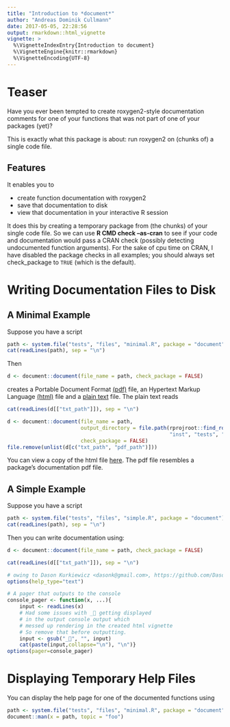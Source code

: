 ```yaml
---
title: "Introduction to *document*"
author: "Andreas Dominik Cullmann"
date: 2017-05-05, 22:28:56
output: rmarkdown::html_vignette
vignette: >
  %\VignetteIndexEntry{Introduction to document}
  %\VignetteEngine{knitr::rmarkdown}
  %\VignetteEncoding{UTF-8}
---
```


# Teaser
Have you ever been tempted to create roxygen2-style documentation comments for 
one of your functions that was not part of one of your packages (yet)?

This is exactly what this package is about: run roxygen2 on (chunks of) a single 
code file.

## Features
It enables you to

 - create function documentation with roxygen2 
 - save that documentation to disk
 - view that documentation in your interactive R session

It does this by creating a temporary package from (the chunks) of your single 
code file. So we can use **R CMD check --as-cran** to see if your code and
documentation would pass a CRAN check 
(possibly detecting undocumented function arguments).
For the sake of cpu time on CRAN, I have disabled the package checks in all 
examples; you should always set check_package to ```TRUE```
(which is the default).

# Writing Documentation Files to Disk

## A Minimal Example


Suppose you have a script
```r
path <- system.file("tests", "files", "minimal.R", package = "document")
cat(readLines(path), sep = "\n")
```
Then
```r
d <- document::document(file_name = path, check_package = FALSE)
```
creates a
Portable Document Format 
[(pdf)](https://en.wikipedia.org/wiki/Portable_Document_Format) file,
an Hypertext Markup Language
[(html)](https://en.wikipedia.org/wiki/HTML) file and a 
[plain text](https://en.wikipedia.org/wiki/Plain_text) file.
The plain text reads
```r
cat(readLines(d[["txt_path"]]), sep = "\n")
```

```r
d <- document::document(file_name = path, 
                        output_directory = file.path(rprojroot::find_root(rprojroot::is_r_package), 
                                                     "inst", "tests", "files"),
                        check_package = FALSE)
file.remove(unlist(d[c("txt_path", "pdf_path")]))
```

You can view a copy of the html file 
[here](http://htmlpreview.github.io/?https://github.com/fvafrCU/document/blob/master/inst/tests/files/minimal.html). 
The pdf file resembles a package's documentation pdf file.


## A Simple Example
Suppose you have a script

```r
path <- system.file("tests", "files", "simple.R", package = "document")
cat(readLines(path), sep = "\n")
```
Then you can write documentation using:
```r
d <- document::document(file_name = path, check_package = FALSE)
```
```r
cat(readLines(d[["txt_path"]]), sep = "\n")
```

```r
# owing to Dason Kurkiewicz <dasonk@gmail.com>, https://github.com/Dasonk/docstring
options(help_type="text")

# A pager that outputs to the console
console_pager <- function(x, ...){
    input <- readLines(x)
    # Had some issues with _ getting displayed
    # in the output console output which
    # messed up rendering in the created html vignette
    # So remove that before outputting.
    input <- gsub("_", "", input)
    cat(paste(input,collapse="\n"), "\n")}
options(pager=console_pager)
```
# Displaying Temporary Help Files
You can display the help page for one of the documented functions using
```r
path <- system.file("tests", "files", "minimal.R", package = "document")
document::man(x = path, topic = "foo")
```

